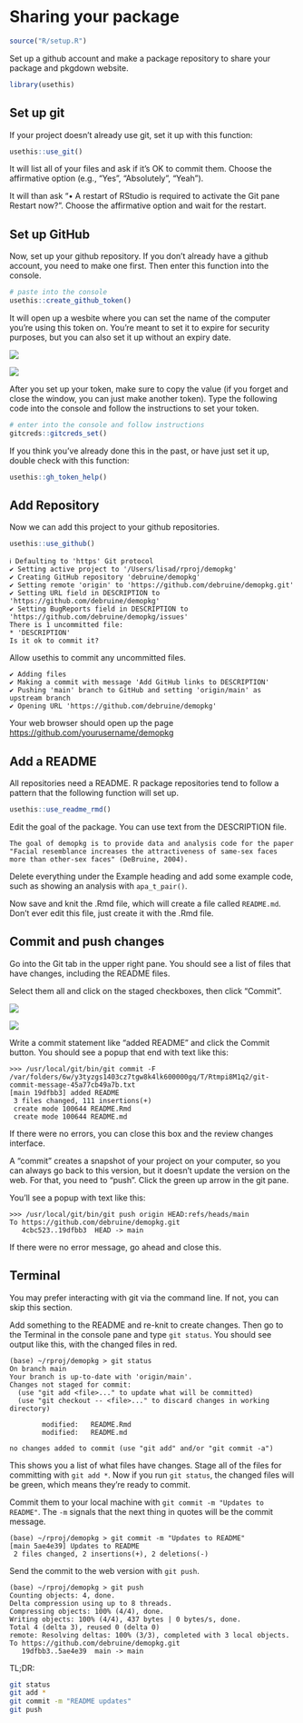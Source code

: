 # Sharing your package {#sec-sharing}

```r
source("R/setup.R")
```

Set up a github account and make a package repository to share your package and pkgdown website.

```r
library(usethis)
```

## Set up git

If your project doesn't already use git, set it up with this function:

```r
usethis::use_git()
```

It will list all of your files and ask if it's OK to commit them. Choose the affirmative option (e.g., "Yes", "Absolutely", "Yeah"). 

It will than ask "• A restart of RStudio is required to activate the Git pane Restart now?". Choose the affirmative option and wait for the restart.

## Set up GitHub

Now, set up your github repository. If you don't already have a github account, you need to make one first. Then enter this function into the console.

```r
# paste into the console
usethis::create_github_token()
```

It will open up a wesbite where you can set the name of the computer you're using this token on. You're meant to set it to expire for security purposes, but you can also set it up without an expiry date. 

::: {.light-mode}
![](images/github-token.png)
:::

::: {.dark-mode}
![](images/github-token-dark.png)
:::

After you set up your token, make sure to copy the value (if you forget and close the window, you can just make another token). Type the following code into the console and follow the instructions to set your token.

```r
# enter into the console and follow instructions
gitcreds::gitcreds_set()
```

If you think you've already done this in the past, or have just set it up, double check with this function:

```r
usethis::gh_token_help()
```

## Add Repository

Now we can add this project to your github repositories.

```r
usethis::use_github()
```

```
ℹ Defaulting to 'https' Git protocol
✔ Setting active project to '/Users/lisad/rproj/demopkg'
✔ Creating GitHub repository 'debruine/demopkg'
✔ Setting remote 'origin' to 'https://github.com/debruine/demopkg.git'
✔ Setting URL field in DESCRIPTION to 'https://github.com/debruine/demopkg'
✔ Setting BugReports field in DESCRIPTION to 'https://github.com/debruine/demopkg/issues'
There is 1 uncommitted file:
* 'DESCRIPTION'
Is it ok to commit it?
```

Allow usethis to commit any uncommitted files.

```
✔ Adding files
✔ Making a commit with message 'Add GitHub links to DESCRIPTION'
✔ Pushing 'main' branch to GitHub and setting 'origin/main' as upstream branch
✔ Opening URL 'https://github.com/debruine/demopkg'
```

Your web browser should open up the page <https://github.com/yourusername/demopkg>

## Add a README

All repositories need a README. R package repositories tend to follow a pattern that the following function will set up.

```r
usethis::use_readme_rmd()
```

Edit the goal of the package. You can use text from the DESCRIPTION file.

```
The goal of demopkg is to provide data and analysis code for the paper "Facial resemblance increases the attractiveness of same-sex faces more than other-sex faces" (DeBruine, 2004).
```

Delete everything under the Example heading and add some example code, such as showing an analysis with `apa_t_pair()`. 

Now save and knit the .Rmd file, which will create a  file called `README.md`. Don't ever edit this file, just create it with the .Rmd file.

## Commit and push changes

Go into the Git tab in the upper right pane. You should see a list of files that have changes, including the README files. 

Select them all and click on the staged checkboxes, then click "Commit".

:::{.light-mode}
![](images/git-commit.png)
:::

:::{.dark-mode}
![](images/git-commit-dark.png)
:::

Write a commit statement like "added README" and click the Commit button. You should see a popup that end with text like this:

:::{.terminal}
```
>>> /usr/local/git/bin/git commit -F /var/folders/6w/y3tyzgs1403cz7tgw8k4lk600000gq/T/Rtmpi8M1q2/git-commit-message-45a77cb49a7b.txt
[main 19dfbb3] added README
 3 files changed, 111 insertions(+)
 create mode 100644 README.Rmd
 create mode 100644 README.md
```
:::

If there were no errors, you can close this box and the review changes interface.

A "commit" creates a snapshot of your project on your computer, so you can always go back to this version, but it doesn't update the version on the web. For that, you need to "push". Click the green up arrow in the git pane. 

You'll see a popup with text like this:

:::{.terminal}
```
>>> /usr/local/git/bin/git push origin HEAD:refs/heads/main
To https://github.com/debruine/demopkg.git
   4cbc523..19dfbb3  HEAD -> main
```
:::

If there were no error message, go ahead and close this.

## Terminal 

You may prefer interacting with git via the command line. If not, you can skip this section. 

Add something to the README and re-knit to create changes. Then go to the Terminal in the console pane and type `git status`. You should see output like this, with the changed files in red.

:::{.terminal}
```
(base) ~/rproj/demopkg > git status
On branch main
Your branch is up-to-date with 'origin/main'.
Changes not staged for commit:
  (use "git add <file>..." to update what will be committed)
  (use "git checkout -- <file>..." to discard changes in working directory)

        modified:   README.Rmd
        modified:   README.md

no changes added to commit (use "git add" and/or "git commit -a")
```
:::

This shows you a list of what files have changes. Stage all of the files for committing with `git add *`. Now if you run `git status`, the changed files will be green, which means they're ready to commit.

Commit them to your local machine with `git commit -m "Updates to README"`. The `-m` signals that the next thing in quotes will be the commit message.

:::{.terminal}
```
(base) ~/rproj/demopkg > git commit -m "Updates to README"
[main 5ae4e39] Updates to README
 2 files changed, 2 insertions(+), 2 deletions(-)
```
:::

Send the commit to the web version with `git push`.

:::{.terminal}
```
(base) ~/rproj/demopkg > git push
Counting objects: 4, done.
Delta compression using up to 8 threads.
Compressing objects: 100% (4/4), done.
Writing objects: 100% (4/4), 437 bytes | 0 bytes/s, done.
Total 4 (delta 3), reused 0 (delta 0)
remote: Resolving deltas: 100% (3/3), completed with 3 local objects.
To https://github.com/debruine/demopkg.git
   19dfbb3..5ae4e39  main -> main
```
:::

TL;DR:

``` bash
git status
git add *
git commit -m "README updates"
git push
```

